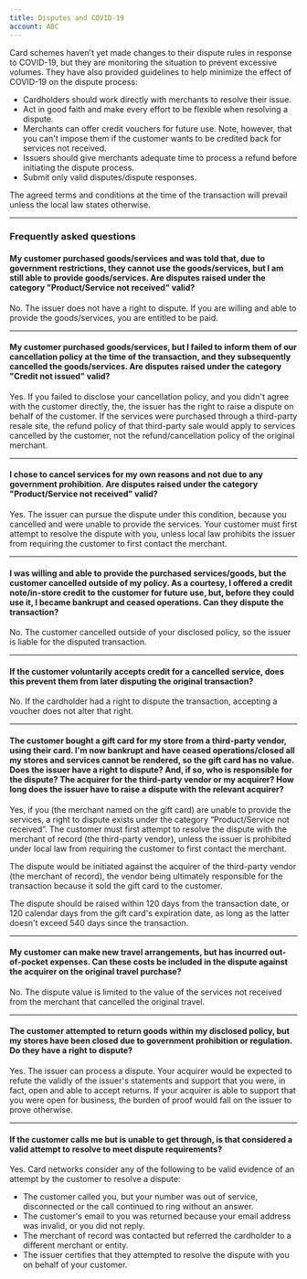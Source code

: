 ```yaml
---
title: Disputes and COVID-19
account: ABC
---
```


Card schemes haven't yet made changes to their dispute rules in response to COVID-19, but they are monitoring the situation to prevent excessive volumes. They have also provided guidelines to help minimize the effect of COVID-19 on the dispute process:

*   Cardholders should work directly with merchants to resolve their issue.
*   Act in good faith and make every effort to be flexible when resolving a dispute.
*   Merchants can offer credit vouchers for future use. Note, however, that you can't impose them if the customer wants to be credited back for services not received.
*   Issuers should give merchants adequate time to process a refund before initiating the dispute process.
*   Submit only valid disputes/dispute responses.

The agreed terms and conditions at the time of the transaction will prevail unless the local law states otherwise.

---

### Frequently asked questions

#### My customer purchased goods/services and was told that, due to government restrictions, they cannot use the goods/services, but I am still able to provide goods/services. Are disputes raised under the category "Product/Service not received" valid?

No. The issuer does not have a right to dispute. If you are willing and able to provide the goods/services, you are entitled to be paid.

* * *

#### My customer purchased goods/services, but I failed to inform them of our cancellation policy at the time of the transaction, and they subsequently cancelled the goods/services. Are disputes raised under the category "Credit not issued" valid?

Yes. If you failed to disclose your cancellation policy, and you didn't agree with the customer directly, the, the issuer has the right to raise a dispute on behalf of the customer. If the services were purchased through a third-party resale site, the refund policy of that third-party sale would apply to services cancelled by the customer, not the refund/cancellation policy of the original merchant.

* * *

#### I chose to cancel services for my own reasons and not due to any government prohibition. Are disputes raised under the category "Product/Service not received" valid?

Yes. The issuer can pursue the dispute under this condition, because you cancelled and were unable to provide the services. Your customer must first attempt to resolve the dispute with you, unless local law prohibits the issuer from requiring the customer to first contact the merchant.

* * *

#### I was willing and able to provide the purchased services/goods, but the customer cancelled outside of my policy. As a courtesy, I offered a credit note/in-store credit to the customer for future use, but, before they could use it, I became bankrupt and ceased operations. Can they dispute the transaction?

No. The customer cancelled outside of your disclosed policy, so the issuer is liable for the disputed transaction.

* * *

#### If the customer voluntarily accepts credit for a cancelled service, does this prevent them from later disputing the original transaction?

No. If the cardholder had a right to dispute the transaction, accepting a voucher does not alter that right.

* * *

#### The customer bought a gift card for my store from a third-party vendor, using their card. I'm now bankrupt and have ceased operations/closed all my stores and services cannot be rendered, so the gift card has no value. Does the issuer have a right to dispute? And, if so, who is responsible for the dispute? The acquirer for the third-party vendor or my acquirer? How long does the issuer have to raise a dispute with the relevant acquirer?

Yes, if you (the merchant named on the gift card) are unable to provide the services, a right to dispute exists under the category “Product/Service not received”. The customer must first attempt to resolve the dispute with the merchant of record (the third-party vendor), unless the issuer is prohibited under local law from requiring the customer to first contact the merchant.

The dispute would be initiated against the acquirer of the third-party vendor (the merchant of record), the vendor being ultimately responsible for the transaction because it sold the gift card to the customer.

The dispute should be raised within 120 days from the transaction date, or 120 calendar days from the gift card's expiration date, as long as the latter doesn't exceed 540 days since the transaction.

* * *

#### My customer can make new travel arrangements, but has incurred out-of-pocket expenses. Can these costs be included in the dispute against the acquirer on the original travel purchase?

No. The dispute value is limited to the value of the services not received from the merchant that cancelled the original travel.

* * *

#### The customer attempted to return goods within my disclosed policy, but my stores have been closed due to government prohibition or regulation. Do they have a right to dispute?

Yes. The issuer can process a dispute. Your acquirer would be expected to refute the validly of the issuer's statements and support that you were, in fact, open and able to accept returns. If your acquirer is able to support that you were open for business, the burden of proof would fall on the issuer to prove otherwise.

* * *

#### If the customer calls me but is unable to get through, is that considered a valid attempt to resolve to meet dispute requirements?

Yes. Card networks consider any of the following to be valid evidence of an attempt by the customer to resolve a dispute:

*   The customer called you, but your number was out of service, disconnected or the call continued to ring without an answer.
*   The customer's email to you was returned because your email address was invalid, or you did not reply.
*   The merchant of record was contacted but referred the cardholder to a different merchant or entity.
*   The issuer certifies that they attempted to resolve the dispute with you on behalf of your customer.

